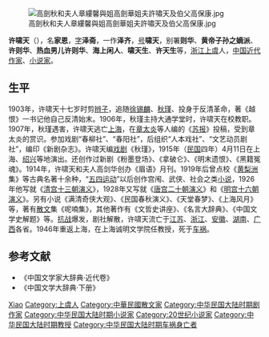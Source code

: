 [[File:高劍秋和夫人章縷馨與姐高劍華姐夫許嘯天及伯父高保康.jpg|thumb]]

'''许啸天'''（{{bd|1886年||1946年||catIdx=X许}}），名'''家恩'''，[[表字|字]]'''泽斋'''，一作'''泽齐'''，[[号|号]]'''啸天'''，别署'''则华'''、'''黄帝子孙之嫡派'''、'''许则华'''、'''热血男儿许则华'''、'''海上闲人'''、'''啸天生'''、'''许天生'''等，[[浙江|浙江]][[上虞|上虞]]人，[[中国|中国]][[近代|近代]][[作家|作家]]、[[小说家|小说家]]。
==生平==
1903年，许啸天十七岁时剪[[辫子|辫子]]，追随[[徐锡麟|徐锡麟]]、[[秋瑾|秋瑾]]、投身于反清革命，著《越恨》一书记他自己反清始末。1906年，秋瑾主持大通学堂时，许啸天在校教职。1907年，秋瑾遇害，许啸天逃亡[[上海|上海]]，在[[章太炎|章太炎]]等人编的《[[苏报|苏报]]》投稿，受到章太炎的赏识。参加戏剧“春柳社”、“春阳社”，后组织“人本戏社”、“文艺动员剧社”，编印《新剧杂志》。许啸天编[[戏剧|戏剧]]《秋瑾》，1915年（[[民国纪元|民国]]四年）4月11日在上海、[[绍兴|绍兴]]等地演出。还创作过新剧《粉墨登场》、《拿破仑》、《明末遗恨》、《黑籍冤魂》。1914年，许啸天和夫人高剑华创办《眉语》月刊。1919年后曾点校《[[黄梨洲|黄梨洲]]集》等古典名著十余种，“[[五四运动|五四运动]]”以后创作宫闱、武侠、社会之类[[小说|小说]]，1926年他写就《[[清宫十三朝演义|清宫十三朝演义]]》，1928年又写就《[[唐宫二十朝演义|唐宫二十朝演义]]》和《[[明宫十六朝演义|明宫十六朝演义]]》。另有小说《满清奇侠大观》、《民国春秋演义》、《天堂春梦》、《上海风月》等，著有[[散文|散文]]集《呢喃集》，其他著作有《文哲史讲座》、《名言大辞典》、《中国文学史解题》等。[[抗战|抗战]]爆发，剧社解散，许啸天流亡于[[江蘇省_(中華民國)|江苏]]、[[浙江省_(中華民國)|浙江]]、[[安徽省_(中華民國)|安徽]]、[[湖南省_(中華民國)|湖南]]、[[廣西省_(中華民國)|广西]]各省。1946年重返上海，在上海诚明文学院任教授，死于[[车祸|车祸]]。

== 参考文献 ==
*《中国文学家大辞典·近代卷》
*《中国文学大辞典·下册》

{{中国近现代文学}}

{{Authority control}}
{{DEFAULTSORT:Xu许}}
[[Category:许姓|Xiao]]
[[Category:上虞人|Category:上虞人]]
[[Category:中華民國散文家|Category:中華民國散文家]]
[[Category:中华民国大陆时期剧作家|Category:中华民国大陆时期剧作家]]
[[Category:中华民国大陆时期小说家|Category:中华民国大陆时期小说家]]
[[Category:20世纪小说家|Category:20世纪小说家]]
[[Category:中华民国大陆时期教授|Category:中华民国大陆时期教授]]
[[Category:中华民国大陆时期车祸身亡者|Category:中华民国大陆时期车祸身亡者]]